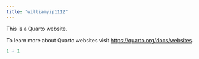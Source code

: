 ```yaml
---
title: "williamyip1112"
---
```


This is a Quarto website.

To learn more about Quarto websites visit <https://quarto.org/docs/websites>.

```r
1 + 1
```
